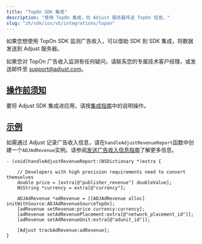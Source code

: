 ```yaml
---
title: "TopOn SDK 集成"
description: "使用 TopOn 集成，向 Adjust 服务器传送 TopOn 信息。"
slug: "zh/sdk/ios/v5/integrations/topon"
---
```


<MinorVersion added="v4.35.3">

如果您想使用 TopOn SDK 监测广告收入，可以借助 SDK 到 SDK 集成，将数据发送到 Adjust 服务器。

</MinorVersion>
<Callout type="note">

如果您对 TopOn 广告收入监测有任何疑问，请联系您的专属技术客户经理，或发送邮件至 [support@adjust.com](mailto:support@adjust.com)。

</Callout>

## [操作前须知](before-you-begin)

要将 Adjust SDK 集成进应用，请按[集成指南](/en/sdk/ios)中的说明操作。

## [示例](example)

如需通过 Adjust 记录广告收入信息，请在`handleAdjustRevenueReport`函数中创建一个`ADJAdRevenue`实例。请参阅[发送广告收入信息指南](/en/sdk/ios/features/ad-revenue)了解更多信息。

```objc
- (void)handleAdjustRevenueReport:(NSDictionary *)extra {

    // Developers with high precision requirements need to convert themselves
    double price = [extra[@"publisher_revenue"] doubleValue];
    NSString *currency = extra[@"currency"];

    ADJAdRevenue *adRevenue = [[ADJAdRevenue alloc] initWithSource:ADJAdRevenueSourceTopOn];
    [adRevenue setRevenue:price currency:currency];
    [adRevenue setAdRevenuePlacement:extra[@"network_placement_id"]];
    [adRevenue setAdRevenueUnit:extra[@"adunit_id"]];

    [Adjust trackAdRevenue:adRevenue];
}
```
